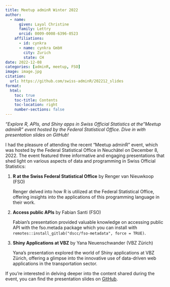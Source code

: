 ```yaml
---
title: Meetup adminR Winter 2022
author:
  - name:
      given: Layal Christine
      family: Lettry
      orcid: 0009-0008-6396-0523
    affiliations:
      - id: cynkra
      - name: cynkra GmbH
        city: Zurich
        state: CH
date: 2022-12-08
categories: [adminR, meetup, FSO]
image: image.jpg
citation:
  url: https://github.com/swiss-adminR/202212_slides
format:
  html:
    toc: true
    toc-title: Contents
    toc-location: right
    number-sections: false
---
```


*"Explore R, APIs, and Shiny apps in Swiss Official Statistics at the "Meetup adminR" event hosted by the Federal Statistical Office. Dive in with presentation slides on GitHub!*

I had the pleasure of attending the recent "Meetup adminR" event, which was hosted by the Federal Statistical Office in Neuchâtel on December 8, 2022. The event featured three informative and engaging presentations that shed light on various aspects of data and programming in Swiss Official Statistics:

1. **R at the Swiss Federal Statistical Office** by Renger van Nieuwkoop (FSO)
   
   Renger delved into how R is utilized at the Federal Statistical Office, offering insights into the applications of this programming language in their work.

2. **Access public APIs** by Fabian Santi (FSO)

   Fabian's presentation provided valuable knowledge on accessing public API with 
   the fso.metada package which you can install with `remotes::install_gitlab("dscc/fso-metadata", force = TRUE)`. 

3. **Shiny Applications at VBZ** by Yana Neuenschwander (VBZ Zürich)

   Yana's presentation explored the world of Shiny applications at VBZ Zürich, offering a glimpse into the innovative use of data-driven web applications in the transportation sector.

If you're interested in delving deeper into the content shared during the event, you can find the presentation slides on [GitHub](https://github.com/swiss-adminR/202212_slides). 